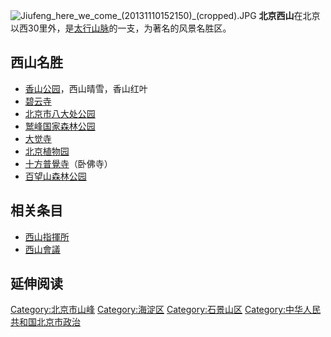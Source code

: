 {{Coord|39.9938889|115.9977778|type:mountain_region:CN-11_source:GoogleMaps|format=dms|display=title}}
{{Expand|time=2009-07-09}}
{{Otheruses|西山|other=其他同名地名}}
[[File:Jiufeng_here_we_come_(20131110152150)_(cropped).JPG|thumb]]
'''北京西山'''在北京以西30里外，是[[太行山脉|太行山脉]]的一支，为著名的风景名胜区。

== 西山名胜 ==
*[[香山公园|香山公园]]，西山晴雪，香山红叶
*[[碧云寺_(北京市)|碧云寺]]
*[[北京市八大处公园|北京市八大处公园]]
*[[鹫峰国家森林公园|鹫峰国家森林公园]]
*[[大觉寺_(北京)|大觉寺]]
*[[北京植物园|北京植物园]]
*[[十方普覺寺|十方普覺寺]]（卧佛寺）
*[[百望山森林公园|百望山森林公园]]

==相关条目==
*[[中央军委联合作战指挥中心|西山指揮所]]
*[[西山會議|西山會議]]

== 延伸阅读 ==
{{Wikisource further reading}}

{{BJ-stub}}

[[Category:北京市山峰|Category:北京市山峰]]
[[Category:海淀区|Category:海淀区]]
[[Category:石景山区|Category:石景山区]]
[[Category:中华人民共和国北京市政治|Category:中华人民共和国北京市政治]]